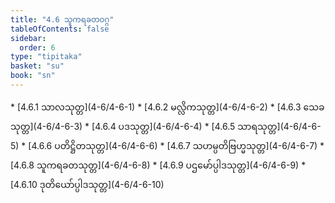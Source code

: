 ```yaml
---
title: "4.6 သူကရခတဝဂ္ဂ"
tableOfContents: false
sidebar:
  order: 6
type: "tipitaka"
basket: "su"
book: "sn"
---
```



<DynamicBreadcrumb />



<TableOfContents book="sn" section="4.6">
* [4.6.1 သာလသုတ္တ](4-6/4-6-1)
* [4.6.2 မလ္လိကသုတ္တ](4-6/4-6-2)
* [4.6.3 သေခသုတ္တ](4-6/4-6-3)
* [4.6.4 ပဒသုတ္တ](4-6/4-6-4)
* [4.6.5 သာရသုတ္တ](4-6/4-6-5)
* [4.6.6 ပတိဋ္ဌိတသုတ္တ](4-6/4-6-6)
* [4.6.7 သဟမ္ပတိဗြဟ္မသုတ္တ](4-6/4-6-7)
* [4.6.8 သူကရခတသုတ္တ](4-6/4-6-8)
* [4.6.9 ပဌမော်ပ္ပါဒသုတ္တ](4-6/4-6-9)
* [4.6.10 ဒုတိယော်ပ္ပါဒသုတ္တ](4-6/4-6-10)
</TableOfContents>